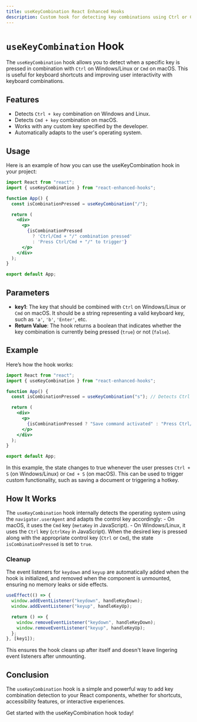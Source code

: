 ```yaml
---
title: useKeyCombination React Enhanced Hooks
description: Custom hook for detecting key combinations using Ctrl or Cmd on different operating systems.
---
```


# `useKeyCombination` Hook

The `useKeyCombination` hook allows you to detect when a specific key is pressed in combination with `Ctrl` on Windows/Linux or `Cmd` on macOS. This is useful for keyboard shortcuts and improving user interactivity with keyboard combinations.

## Features

- Detects `Ctrl + key` combination on Windows and Linux.
- Detects `Cmd + key` combination on macOS.
- Works with any custom key specified by the developer.
- Automatically adapts to the user's operating system.

## Usage

Here is an example of how you can use the useKeyCombination hook in your project:

```jsx copy
import React from "react";
import { useKeyCombination } from "react-enhanced-hooks";

function App() {
  const isCombinationPressed = useKeyCombination("/");

  return (
    <div>
      <p>
        {isCombinationPressed
          ? 'Ctrl/Cmd + "/" combination pressed'
          : 'Press Ctrl/Cmd + "/" to trigger'}
      </p>
    </div>
  );
}

export default App;
```

## Parameters

- **key1**: The key that should be combined with `Ctrl` on Windows/Linux or `Cmd` on macOS. It should be a string representing a valid keyboard key, such as `'a'`, `'b'`, `'Enter'`, etc.
- **Return Value**: The hook returns a boolean that indicates whether the key combination is currently being pressed (`true`) or not (`false`).

## Example

Here’s how the hook works:

```jsx copy
import React from "react";
import { useKeyCombination } from "react-enhanced-hooks";

function App() {
  const isCombinationPressed = useKeyCombination("s"); // Detects Ctrl + S or Cmd + S

  return (
    <div>
      <p>
        {isCombinationPressed ? "Save command activated" : "Press Ctrl/Cmd + S"}
      </p>
    </div>
  );
}

export default App;
```

In this example, the state changes to true whenever the user presses `Ctrl + S` (on Windows/Linux) or `Cmd + S` (on macOS). This can be used to trigger custom functionality, such as saving a document or triggering a hotkey.

## How It Works

The `useKeyCombination` hook internally detects the operating system using the `navigator.userAgent` and adapts the control key accordingly: - On macOS, it uses the `Cmd` key (`metaKey` in JavaScript). - On Windows/Linux, it uses the `Ctrl` key (`ctrlKey` in JavaScript).
When the desired key is pressed along with the appropriate control key (`Ctrl` or `Cmd`), the state `isCombinationPressed` is set to `true`.

### Cleanup

The event listeners for `keydown` and `keyup` are automatically added when the hook is initialized, and removed when the component is unmounted, ensuring no memory leaks or side effects.

```jsx
useEffect(() => {
  window.addEventListener("keydown", handleKeyDown);
  window.addEventListener("keyup", handleKeyUp);

  return () => {
    window.removeEventListener("keydown", handleKeyDown);
    window.removeEventListener("keyup", handleKeyUp);
  };
}, [key1]);
```

This ensures the hook cleans up after itself and doesn't leave lingering event listeners after unmounting.

## Conclusion

The `useKeyCombination` hook is a simple and powerful way to add key combination detection to your React components, whether for shortcuts, accessibility features, or interactive experiences.

Get started with the useKeyCombination hook today!
